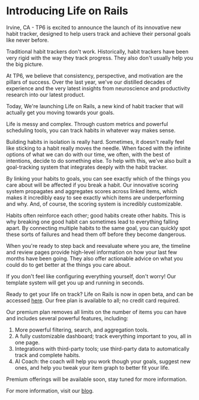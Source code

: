 # Introducing Life on Rails

Irvine, CA - TP6 is excited to announce the launch of its innovative new habit tracker, designed to help users track and achieve their personal goals like never before.

Traditional habit trackers don't work.
Historically, habit trackers have been very rigid with the way they track progress.
They also don't usually help you the big picture.

At TP6, we believe that consistency, perspective, and motivation are the pillars of success.
Over the last year, we've our distilled decades of experience and the very latest insights from neuroscience and productivity research into our latest product.

Today, We're launching Life on Rails, a new kind of habit tracker that will actually get you moving towards your goals.

Life is messy and complex. Through custom metrics and powerful scheduling tools, you can track habits in whatever way makes sense.

Building habits in isolation is really hard. Sometimes, it doesn't really feel like sticking to a habit really moves the needle.
When faced with the infinite options of what we can do with our time, we often, with the best of intentions, decide to do something else.
To help with this, we've also built a goal-tracking system that integrates deeply with the habit tracker.

By linking your habits to goals, you can see exactly which of the things you care about will be affected if you break a habit.
Our innovative scoring system propagates and aggregates scores across linked items, which makes it incredibly easy to see exactly which items are underperforming and why.
And, of course, the scoring system is incredibly customizable.

Habits often reinforce each other; good habits create other habits. This is why breaking one good habit can sometimes lead to everything falling apart.
By connecting multiple habits to the same goal, you can quickly spot these sorts of failures and head them off before they become dangerous.

When you're ready to step back and reevaluate where you are, the timeline and review pages provide high-level information on how your last few months have been going.
They also offer actionable advice on what you could do to get better at the things you care about.

If you don't feel like configuring everything yourself, don't worry! Our template system will get you up and running in seconds.

Ready to get your life on track?
Life on Rails is now in open beta, and can be accessed [here](https://life-on-rails.netlify.app).
Our free plan is available to all; no credit card required.

Our premium plan removes all limits on the number of items you can have and includes several powerful features, including:

1. More powerful filtering, search, and aggregation tools.
2. A fully customizable dashboard; track everything important to you, all in one page.
3. Integrations with third-party tools; use third-party data to automatically track and complete habits.
4. AI Coach: the coach will help you work though your goals, suggest new ones, and help you tweak your item graph to better fit your life.

Premium offerings will be available soon, stay tuned for more information.

For more information, visit our [blog](https://life-on-rails.netlify.app/blog).
